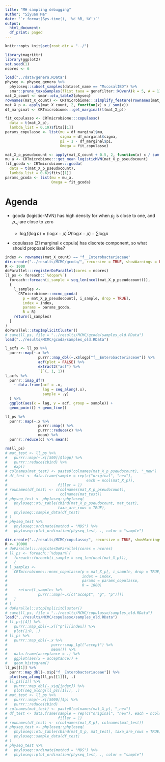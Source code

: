 ```yaml
---
title: "MH sampling debugging"
author: "Siyuan Ma"
date: "`r format(Sys.time(), '%d %B, %Y')`"
output:
  html_document:
  df_print: paged
---
```

```r
knitr::opts_knit$set(root.dir = "../")
```

```r
library(magrittr)
library(ggplot2)
set.seed(1)
ncores <- 6
```

```r
load("../data/genera.RData")
physeq <- physeq_genera %>% 
  phyloseq::subset_samples(dataset_name == "MucosalIBD") %>% 
  smar::prune_taxaSamples(flist_taxa = genefilter::kOverA(k = 5, A = 1))
mat_X_count <- smar::otu_table2(physeq)
rownames(mat_X_count) <- CRTmicrobiome:::simplify_feature(rownames(mat_X_count))
mat_X_p <- apply(mat_X_count, 2, function(x) x / sum(x))
df_marginal <- CRTmicrobiome:::get_marginal(t(mat_X_p))
```

```r
fit_copulasso <- CRTmicrobiome:::copulasso(
  data = t(mat_X_p),
  lambda_list = 0.19)$fits[[1]]
params_copulasso <- list(mu = df_marginal$mu,
                         sigma = df_marginal$sigma,
                         pi = 1 - df_marginal$pi,
                         Omega = fit_copulasso)

mat_X_p_pseudocount <- apply(mat_X_count + 0.5, 2, function(x) x / sum(x))
mu_a <- CRTmicrobiome:::get_mean_logisticMVN(mat_X_p_pseudocount)
fit_gcoda <- CRTmicrobiome:::gcoda(
  data = t(mat_X_p_pseudocount),
  lambda_list = 0.6)$fits[[1]]
params_gcoda <- list(mu = mu_a,
                     Omega = fit_gcoda)
```

# Agenda

* gcoda (logistic-MVN) has high density for when $p_j$ is close to one,
  and $p_{-j}$ are close to zero
  
  * $\log f(\log p) = (\log x - \mu)^\prime \tilde{\Omega} (\log x - \mu) -
    \sum \log p$
  
* copulasso (ZI marginal x copula) has discrete component, so what should
  proposal look like?

```r
index <- rownames(mat_X_count) == "f__Enterobacteriaceae"
dir.create("../results/MCMC/gcoda/", recursive = TRUE, showWarnings = FALSE)
R <- 1000
doParallel:::registerDoParallel(cores = ncores)
ll_ps <- foreach::`%dopar%`(
  foreach::foreach(i_sample = seq_len(ncol(mat_X_p_pseudocount))),
  {
    l_samples <-
      CRTmicrobiome:::mcmc_gcoda(
        p = mat_X_p_pseudocount[, i_sample, drop = TRUE],
        index = index,
        params = params_gcoda,
        R = R)
    return(l_samples)
  }
)
doParallel::stopImplicitCluster()
# save(ll_ps, file = "../results/MCMC/gcoda/samples_old.RData")
load("../results/MCMC/gcoda/samples_old.RData")

l_acfs <- ll_ps %>% 
  purrr::map(~.x %>% 
               purrr::map_dbl(~.x$logp["f__Enterobacteriaceae"]) %>% 
               acf(plot = FALSE) %>% 
               extract2("acf") %>% 
               `[`(, 1, 1)) 
l_acfs %>% 
  purrr::imap_dfr(
    ~ data.frame(acf = .x,
                 lag = seq_along(.x),
                 sample = .y)
  ) %>% 
  ggplot(aes(x = lag, y = acf, group = sample)) +
  geom_point() + geom_line()

ll_ps %>% 
  purrr::map(~.x %>% 
               purrr::map() %>% 
               purrr::reduce(c) %>% 
               mean) %>% 
  purrr::reduce(c) %>% mean()

rm(ll_ps)
# mat_test <- ll_ps %>% 
#   purrr::map(~.x[[500]]$logp) %>% 
#   purrr::reduce(cbind) %>% 
#   exp()
# colnames(mat_test) <- paste0(colnames(mat_X_p_pseudocount), "_new")
# df_test <- data.frame(sample = rep(c("original", "new"), 
#                                    each = ncol(mat_X_p)),
#                       filler = 1)
# rownames(df_test) <- c(colnames(mat_X_p_pseudocount), 
#                        colnames(mat_test))
# physeq_test <- phyloseq::phyloseq(
#   phyloseq::otu_table(cbind(mat_X_p_pseudocount, mat_test), 
#                       taxa_are_rows = TRUE),
#   phyloseq::sample_data(df_test)
# )
# physeq_test %>% 
#   phyloseq::ordinate(method = "MDS") %>% 
#   phyloseq::plot_ordination(physeq_test, ., color = "sample")
```

```r
dir.create("../results/MCMC/copulasso/", recursive = TRUE, showWarnings = FALSE)
R <- 10000
# doParallel:::registerDoParallel(cores = ncores)
# ll_ps <- foreach::`%dopar%`(
#   foreach::foreach(i_sample = seq_len(ncol(mat_X_p))),
#   {
# l_samples <-
#   CRTmicrobiome:::mcmc_copulasso(p = mat_X_p[, i_sample, drop = TRUE],
#                                  index = index,
#                                  params = params_copulasso,
#                                  R = 1000)
#     return(l_samples %>%
#              purrr::map(~.x[c("accept", "g", "p")]))
#   }
# )
# doParallel::stopImplicitCluster()
# save(ll_ps, file = "../results/MCMC/copulasso/samples_old.RData")
load("../results/MCMC/copulasso/samples_old.RData")
# ll_ps[[4]] %>% 
#   purrr::map_dbl(~.x[["p"]][index]) %>% 
#   plot(1:R, .)
# ll_ps %>% 
#   purrr::map_dbl(~.x %>% 
#                    purrr::map_lgl("accept") %>% 
#                    mean()) %>% 
#   data.frame(acceptance = .) %>% 
#   ggplot(aes(x = acceptance)) +
#   geom_histogram() 
ll_ps[[1]] %>%
  purrr::map_dbl(~.x$p["f__Enterobacteriaceae"]) %>%
  plot(seq_along(ll_ps[[1]]), .)
# ll_ps[[1]] %>%
#   purrr::map_dbl(~.x$g[index]) %>%
#   plot(seq_along(ll_ps[[1]]), .)
# mat_test <- ll_ps %>% 
#   purrr::map(~.x[[5000]]$p) %>% 
#   purrr::reduce(cbind)
# colnames(mat_test) <- paste0(colnames(mat_X_p), "_new")
# df_test <- data.frame(sample = rep(c("original", "new"), each = ncol(mat_X_p)),
#                       filler = 1)
# rownames(df_test) <- c(colnames(mat_X_p), colnames(mat_test))
# physeq_test <- phyloseq::phyloseq(
#   phyloseq::otu_table(cbind(mat_X_p, mat_test), taxa_are_rows = TRUE),
#   phyloseq::sample_data(df_test)
# )
# physeq_test %>% 
#   phyloseq::ordinate(method = "MDS") %>% 
#   phyloseq::plot_ordination(physeq_test, ., color = "sample")
```